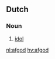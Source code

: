 ==Dutch==
{{wikipedia|lang=nl}}

===Noun===
{{infl|nl|noun|g=m|plural|afgoden}}
# [[idol]]

[[nl:afgod]]
[[hy:afgod]]